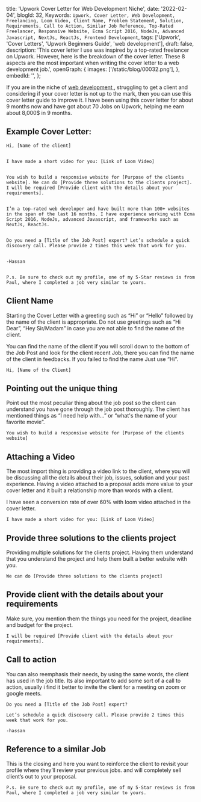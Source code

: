   title: 'Upwork Cover Letter for Web Development Niche',
  date: '2022-02-04',
  blogId: 32,
  Keywords: `Upwork, Cover Letter, Web Development, Freelancing, Loom Video, Client Name, Problem Statement, Solution, Requirements, Call to Action, Similar Job Reference, Top-Rated Freelancer, Responsive Website, Ecma Script 2016, NodeJs, Advanced Javascript, NextJs, ReactJs, Frontend Development`,
  tags: ['Upwork', 'Cover Letters', 'Upwork Beginners Guide', 'web development'],
  draft: false,
  description:
    'This cover letter I use was inspired by a top-rated freelancer on Upwork. However, here is the breakdown of the cover letter. These 8 aspects are the most important when writing the cover letter to a web development job.',
  openGraph: {
    images: ['/static/blog/00032.png'],
  },
  embedId: '',
};

<BlogHeader metadata={metadata} />

If you are in the niche of [web development ](https://www.upwork.com/freelance-jobs/frontend-development/), struggling to get a client and considering if your cover letter is not up to the mark, then you can use this cover letter guide to improve it. I have been using this cover letter for about 9 months now and have got about 70 Jobs on Upwork, helping me earn about 8,000$ in 9 months.

## Example Cover Letter:

```
Hi, [Name of the client]


I have made a short video for you: [Link of Loom Video]


You wish to build a responsive website for [Purpose of the clients website]. We can do [Provide three solutions to the clients project]. I will be required [Provide client with the details about your requirements].


I’m a top-rated web developer and have built more than 100+ websites in the span of the last 16 months. I have experience working with Ecma Script 2016, NodeJs, advanced Javascript, and frameworks such as NextJs, ReactJs.


Do you need a [Title of the Job Post] expert? Let’s schedule a quick discovery call. Please provide 2 times this week that work for you.


-Hassan


P.s. Be sure to check out my profile, one of my 5-Star reviews is from Paul, where I completed a job very similar to yours.
```

## Client Name

Starting the Cover Letter with a greeting such as “Hi” or “Hello” followed by the name of the client is appropriate. Do not use greetings such as “Hi Dear”, “Hey Sir/Madam” in case you are not able to find the name of the client.

You can find the name of the client if you will scroll down to the bottom of the Job Post and look for the client recent Job, there you can find the name of the client in feedbacks. If you failed to find the name Just use “Hi”.

```
Hi, [Name of the Client]
```

## Pointing out the unique thing

Point out the most peculiar thing about the job post so the client can understand you have gone through the job post thoroughly. The client has mentioned things as “I need help with...” or “what's the name of your favorite movie”.

```
You wish to build a responsive website for [Purpose of the clients website]
```

## Attaching a Video

The most import thing is providing a video link to the client, where you will be discussing all the details about their job, issues, solution and your past experience. Having a video attached to a proposal adds more value to your cover letter and it built a relationship more than words with a client.

I have seen a conversion rate of over 60% with loom video attached in the cover letter.

```
I have made a short video for you: [Link of Loom Video]
```

## Provide three solutions to the clients project

Providing multiple solutions for the clients project. Having them understand that you understand the project and help them built a better website with you.

```
We can do [Provide three solutions to the clients project]

```

## Provide client with the details about your requirements

Make sure, you mention them the things you need for the project, deadline and budget for the project.

```
I will be required [Provide client with the details about your requirements].
```

## Call to action

You can also reemphasis their needs, by using the same words, the client has used in the job title. Its also important to add some sort of a call to action, usually i find it better to invite the client for a meeting on zoom or google meets.

```
Do you need a [Title of the Job Post] expert?

Let’s schedule a quick discovery call. Please provide 2 times this week that work for you.

-hassan
```

## Reference to a similar Job

This is the closing and here you want to reinforce the client to revisit your profile where they’ll review your previous jobs. and will completely sell client’s out to your proposal.

```
P.s. Be sure to check out my profile, one of my 5-Star reviews is from Paul, where I completed a job very similar to yours.

```
